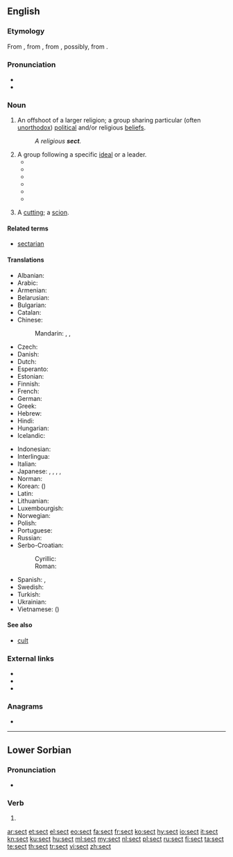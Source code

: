 {{wikipedia|Sect}}
{{wikiquote|Sect}}
==English==

===Etymology===
{{PIE root|en|sek}}
From {{etyl|enm|en}} {{term|lang=enm|secte}}, from {{etyl|fro|en}} {{term|lang=fro|secte||a sect in philosophy or religion}}, from {{etyl|LL.|en}} {{term|lang=la|secta||a sect in philosophy or religion, a school, party, faction, class, gild, band, particularly a heretical doctrine or sect, etc.}}, possibly, from {{etyl|la|en}} {{term|lang=la|sequi||to follow}}.<!--Century 1911 has the derivation from "secare" as the main one through "secare viam" (take one's way, travel), discussing three alternative explanations as less probable: two of them from "sequi", one more from "secare". M-W online traces the origin to "sequi", so does Online Etymology Dictionary.-->

===Pronunciation===
* {{audio|en-us-sect.ogg|Audio (US)|lang=en}}
* {{rhymes|ɛkt|lang=en}}

===Noun===
{{en-noun}}

# An offshoot of a larger religion; a group sharing particular (often [[unorthodox]]) [[political]] and/or religious [[beliefs]].
#: ''A religious '''sect'''.''
# A group following a specific [[ideal]] or a leader.
#* {{quote-book|page=104|title=Getting Saved from the Sixties: Moral Meaning in Conversion and Cultural Change|author=Steven M. Tipton|year=1984|publisher=University of California Press|isbn=978-0520052284|passage=Zen Center welcomes visitors, guests, and prospective students, but it does not engage in systematic institutional or network recruiting of new members, unlike the Christian '''sect''' and Erhard Seminars Training.}}
#* {{quote-book|page=161|title=Snapping: America's Epidemic of Sudden Personality Change|author=Flo Conway, Jim Siegelman|year=1995|publisher=Stillpoint Press, Inc.|isbn=978-0964765009|passage=Every person who is not a fellow member, and every social, religious and political institution that lies outside the '''sect's''' domain, is portrayed as a representative of Satan's world. In our research, we found that Moonies and members of many Christian sects with similar religious and political doctrines often focus on such beliefs to the exclusion of all other thought.}}
#* {{quote-book|page=207|title=Armageddon in Waco: Critical Perspectives on the Branch Davidian Conflict|author=Stuart A. Wright|year=1995|publisher=University Of Chicago Press|isbn=978-0226908458|passage=Peoples Temple and the Branch Davidians both approximated the 'apocalyptic '''sect'''' as an ideal type. In such sects the end of the world is taken as a central tenet.}}
#* {{quote-book|page=216|title=Encyclopedia of New Age Beliefs|author=John Ankerberg, John Weldon|year=1996|publisher=Harvest House Publishers|isbn=978-1565071605|passage=There are scores of modern religious cults and '''sects''' that have been influenced by Hinduism to varying degrees. Werner Erhard, founder of 'Landmark Education's 'The Forum',' and 'est' seminars, which have about 700,000 graduates, was influenced by Hinduism through Swami Muktananda, one of Erhard's principal gurus.}}
#* {{quote-book|page=75|title=Hearing the Voices of Jonestown|author=Mary McCormick Maaga|isbn=978-0815605157|publisher=Syracuse University Press|year=1998|passage=The Indiana Peoples Temple was essentially a '''sect''', which was joined by new religious movement members in California, which then recruited black church members as it focused its ministry on the residents of urban California.}}
#* {{quote-book|page=47|title=Utopias and Utopians: An Historical Dictionary|author=R. C. S. Trahair|year=1999|publisher=Greenwood|isbn=978-0313294655|passage=Branch Davidians are a modern religious '''sect''' that claims to be an offshoot of the Seventh-Day Adventist Church. The church renounced any connection with the sect in the 1930s.}}
# {{context|obsolete|lang=en}} A [[cutting]]; a [[scion]].

====Related terms====
* [[sectarian]]

====Translations====
{{trans-top|religious movement}}
* Albanian: {{t|sq|sekt|m}}
* Arabic: {{t|ar|طَائِفَة|f}}
* Armenian: {{t|hy|աղանդ|sc=Armn}}
* Belarusian: {{t|be|сэкта|f|tr=sékta|sc=Cyrl}}
* Bulgarian: {{t+|bg|секта|f|tr=sékta|sc=Cyrl}}
* Catalan: {{t|ca|secta|f}}
* Chinese:
*: Mandarin: {{t+|cmn|宗派|tr=zōngpài|sc=Hani}}, {{t+|cmn|教派|tr=jiàopài|sc=Hani}}, {{qualifier|cult}} {{t+|cmn|邪教|tr=xiéjiào|sc=Hani}}
* Czech: {{t+|cs|sekta|f}}
* Danish: {{t|da|sekt|c}}
* Dutch: {{t+|nl|sekte|f}}
* Esperanto: {{t|eo|sekto}}
* Estonian: {{t|et|sekt}}
* Finnish: {{t+|fi|lahko}} {{qualifier|religious}}
* French: {{t+|fr|secte|f}}
* German: {{t+|de|Sekte|f}}
* Greek: {{t+|el|αίρεση|f}}
* Hebrew: {{t|he|כת|f|tr=kat|sc=Hebr}}
* Hindi: {{t|hi|मज़हब|m|tr=mazhab}}
* Hungarian: {{t+|hu|szekta}}
* Icelandic: {{t|is|sértrúarsöfnuður|m}}
{{trans-mid}}
* Indonesian: {{t+|id|sekte}}
* Interlingua: {{t|ia|secta}}
* Italian: {{t+|it|setta|f}}
* Japanese: {{t+|ja|宗派|tr=しゅうは, shūha|sc=Jpan}}, {{t|ja|教派|tr=きょうは, kyōha|sc=Jpan}}, {{t|ja|セクト|tr=sekuto|sc=Jpan}}, {{qualifier|cult}} {{t|ja|カルト|tr=karuto|sc=Jpan}}, {{t|ja|分派|tr=ぶんぱ, bunpa|sc=Jpan}}
* Norman: {{t|nrf|secte|f}}
* Korean: {{t+|ko|종파|sc=Kore}} ({{t+|ko|宗派|sc=Kore}})
* Latin: {{t+|la|cultus|m}}
* Lithuanian: {{t|lt|sekta|f}}
* Luxembourgish: {{t|lb|sekten}}
* Norwegian: {{t|no|sekt|m}}
* Polish: {{t+|pl|sekta|f}}
* Portuguese: {{t+|pt|seita|f}}
* Russian: {{t+|ru|се́кта|f}}
* Serbo-Croatian:
*: Cyrillic: {{t|sh|секта|f}}
*: Roman: {{t+|sh|sekta|f}}
* Spanish: {{t+|es|secta|f}}, {{t+|es|culto|m}}
* Swedish: {{t+|sv|sekt|c}}
* Turkish: {{t+|tr|mezhep}}
* Ukrainian: {{t+|uk|секта|f|tr=sékta|sc=Cyrl}}
* Vietnamese: {{t|vi|tông phái}} ({{t|vi|宗派}})
{{trans-bottom}}

====See also====
* [[cult]]

===External links===
* {{R:Webster 1913}}
* {{R:Century 1911}}
* {{R:OneLook}}

===Anagrams===
* {{l|en|CEST}}

----

==Lower Sorbian==

===Pronunciation===
* {{IPA|[sɛt͡st]|lang=dsb}}

===Verb===
{{head|dsb|verb form}}

# {{supine of|sec|lang=dsb}}

[[ar:sect]]
[[et:sect]]
[[el:sect]]
[[eo:sect]]
[[fa:sect]]
[[fr:sect]]
[[ko:sect]]
[[hy:sect]]
[[io:sect]]
[[it:sect]]
[[kn:sect]]
[[ku:sect]]
[[hu:sect]]
[[ml:sect]]
[[my:sect]]
[[nl:sect]]
[[pl:sect]]
[[ru:sect]]
[[fi:sect]]
[[ta:sect]]
[[te:sect]]
[[th:sect]]
[[tr:sect]]
[[vi:sect]]
[[zh:sect]]